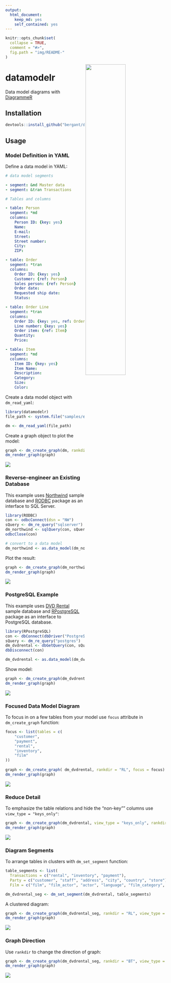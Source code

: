 ```yaml
---
output: 
  html_document: 
    keep_md: yes
    self_contained: yes
---
```


```r
knitr::opts_chunk$set(
  collapse = TRUE,
  comment = "#>",
  fig.path = "img/README-"
)
```

<img width="50%" align="right" src="img/sample.png" />

# datamodelr
Data model diagrams with [DiagrammeR](https://cran.r-project.org/package=DiagrammeR)

## Installation

```r
devtools::install_github("bergant/datamodelr")
```


## Usage

### Model Definition in YAML

Define a data model in YAML:

```yaml
# data model segments

- segment: &md Master data
- segment: &tran Transactions

# Tables and columns

- table: Person
  segment: *md
  columns:
    Person ID: {key: yes}
    Name:
    E-mail:
    Street:
    Street number:
    City:
    ZIP:

- table: Order
  segment: *tran
  columns:
    Order ID: {key: yes}
    Customer: {ref: Person}
    Sales person: {ref: Person}
    Order date:
    Requested ship date:
    Status:

- table: Order Line
  segment: *tran
  columns:
    Order ID: {key: yes, ref: Order}
    Line number: {key: yes}
    Order item: {ref: Item}
    Quantity:
    Price:

- table: Item
  segment: *md
  columns:
    Item ID: {key: yes}
    Item Name:
    Description:
    Category:
    Size:
    Color:
```

Create a data model object with `dm_read_yaml`:

```r
library(datamodelr)
file_path <- system.file("samples/example.yml", package = "datamodelr")

dm <- dm_read_yaml(file_path)
```

Create a graph object to plot the model:

```r
graph <- dm_create_graph(dm, rankdir = "RL")
dm_render_graph(graph)
```

![](img/sample.png)

### Reverse-engineer an Existing Database

This example uses [Northwind](https://northwinddatabase.codeplex.com/) sample
database and [RODBC](http://CRAN.R-project.org/package=RODBC) 
package as an interface to SQL Server.

```r
library(RODBC)
con <- odbcConnect(dsn = "NW")
sQuery <- dm_re_query("sqlserver")
dm_northwind <- sqlQuery(con, sQuery, stringsAsFactors = FALSE, errors=TRUE)
odbcClose(con)

# convert to a data model
dm_northwind <- as.data_model(dm_northwind)
```

Plot the result:

```r
graph <- dm_create_graph(dm_northwind, rankdir = "BT")
dm_render_graph(graph)
```

![](img/northwind.png)


### PostgreSQL Example

This example uses [DVD Rental](http://www.postgresqltutorial.com/postgresql-sample-database/) 
sample database and [RPostgreSQL](https://cran.r-project.org/package=RPostgreSQL) 
package as an interface to PostgreSQL database. 

```r
library(RPostgreSQL)
con <- dbConnect(dbDriver("PostgreSQL"), dbname="dvdrental", user ="postgres")
sQuery <- dm_re_query("postgres")
dm_dvdrental <- dbGetQuery(con, sQuery) 
dbDisconnect(con)

dm_dvdrental <- as.data_model(dm_dvdrental)
```

Show model:
```r
graph <- dm_create_graph(dm_dvdrental, rankdir = "RL")
dm_render_graph(graph)
```

![](img/dvdrental.png)

### Focused Data Model Diagram

To focus in on a few tables from your model use `focus` attribute in `dm_create_graph` function:
```r
focus <- list(tables = c(
    "customer",
    "payment", 
    "rental",
    "inventory",
    "film"
))
    
graph <- dm_create_graph( dm_dvdrental, rankdir = "RL", focus = focus)
dm_render_graph(graph)
```

![](img/dvdrental_small.png)

### Reduce Detail
To emphasize the table relations and hide the "non-key"" 
columns use `view_type = "keys_only"`:

```r
graph <- dm_create_graph(dm_dvdrental, view_type = "keys_only", rankdir = "RL")
dm_render_graph(graph)
```

![](img/dvdrental_keys.png)

### Diagram Segments
To arrange tables in clusters with `dm_set_segment` function: 

```r
table_segments <- list(
  Transactions = c("rental", "inventory", "payment"),
  Party = c("customer", "staff", "address", "city", "country", "store"),
  Film = c("film", "film_actor", "actor", "language", "film_category", "category") )

dm_dvdrental_seg <- dm_set_segment(dm_dvdrental, table_segments)

```

A clustered diagram:
```r
graph <- dm_create_graph(dm_dvdrental_seg, rankdir = "RL", view_type = "keys_only")
dm_render_graph(graph)

```

![](img/dvdrental_seg.png)

### Graph Direction
Use `rankdir` to change the direction of graph:

```r
graph <- dm_create_graph(dm_dvdrental_seg, rankdir = "BT", view_type = "keys_only")
dm_render_graph(graph)
```

![](img/dvdrental_bottom_top.png)


